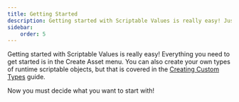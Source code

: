 ```yaml
---
title: Getting Started
description: Getting started with Scriptable Values is really easy! Just pick a type and start using it.
sidebar:
    order: 5
---
```



Getting started with Scriptable Values is really easy! Everything you need to get started is in the Create Asset menu. You can also create your own types of runtime scriptable objects, but that is covered in the [Creating Custom Types](/guides/creating-custom-types) guide.

Now you must decide what you want to start with!

<LinkCard
  title="Scriptable Values"
  href="/types/scriptable-values"
  description="Learn about Scriptable Values"
/>

<LinkCard
  title="Scriptable Events"
  href="/types/scriptable-events"
  description="Learn about Scriptable Events"
/>

<LinkCard
  title="Scriptable Pools"
  href="/types/scriptable-pools"
  description="Learn about Scriptable Pools"
/>

<LinkCard
  title="Scriptable List"
  href="/types/scriptable-list"
  description="Learn about Scriptable Lists"
/>

<LinkCard
  title="Scriptable Dictionary"
  href="/types/scriptable-dictionary"
  description="Learn about Scriptable Dictionaries"
/>